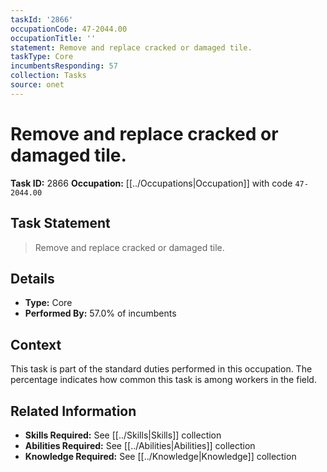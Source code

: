 ```yaml
---
taskId: '2866'
occupationCode: 47-2044.00
occupationTitle: ''
statement: Remove and replace cracked or damaged tile.
taskType: Core
incumbentsResponding: 57
collection: Tasks
source: onet
---
```

# Remove and replace cracked or damaged tile.

**Task ID:** 2866
**Occupation:** [[../Occupations|Occupation]] with code `47-2044.00`

## Task Statement

> Remove and replace cracked or damaged tile.

## Details

- **Type:** Core
- **Performed By:** 57.0% of incumbents

## Context

This task is part of the standard duties performed in this occupation. The percentage indicates how common this task is among workers in the field.

## Related Information

- **Skills Required:** See [[../Skills|Skills]] collection
- **Abilities Required:** See [[../Abilities|Abilities]] collection
- **Knowledge Required:** See [[../Knowledge|Knowledge]] collection
